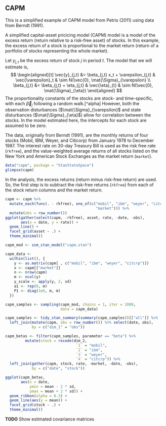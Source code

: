 ## CAPM

This is a simplified example of CAPM model from Petris (2011) using data from Berndt (1991).

A simplified capital-asset pricicing model (CAPM) model is a model of the excess 
return (return relative to a risk-free asset) of stocks. In this example,
the excess return of a stock is proportional to the market return (return of a portfolio of stocks representing the whole market). 


Let $y_{j,t}$ be the excess return of stock $j$ in period $t$.
The model that we will estimate is,
$$
\begin{aligned}[t]
\vec{y}_{j,t} &= \beta_{j,t} x_t + \varepsilon_{j,t} & \vec{\varepsilon}_t & \sim N(\vec{0}, \mat{\Sigma}_{\varepsilon} \\
\beta_{j,t} &= \beta_{j,t} + \eta_{j,t} & \vec{\eta}_{t} & \sim N(\vec{0}, \mat{\Sigma}_{\eta})
\end{aligned}
$$
The proportionality constants of the stocks are stock- and time-specific, with 
each $\vec{\beta}_j$ following a random walk.[^alpha]
However, both the observation disturbances ($\mat{\Sigma}_{\varepsilon}$ and state disturbances ($\mat{\Sigma}_{\eta}$) allow for correlation between the stocks.
In the model estimated here, the intercepts for each stock are assumed to be zero.

The data, originally from Berndt (1991), are the monthly returns of four stocks
(Mobil, IBM, Weyer, and Citicorp) from January 1978 to December 1987.
The interest rate on 30-day Treasury Bill is used as the risk free rate (`rkfree`), and the value-weighted average returns of all stocks listed on the New York and American Stock Exchanges as the market return (`market`).
```r
data("capm", package = "StanStateSpace")
glimpse(capm)
```
In the analysis, the excess returns (return minus risk-free return) are used.
So, the first step is to subtract the risk-free returns (`rkfree`) from each of the stock return columns and the market return. 
```r
capm <- capm %>% 
  mutate_each(funs(. - rkfree), one_of(c("mobil", "ibm", "weyer", "citcrp",
                                         "market"))) %>%
  mutate(obs = row_number())
ggplot(gather(select(capm, -rkfree), asset, rate, -date, -obs),
       aes(x = date, y = rate)) +
  geom_line() + 
  facet_grid(asset ~ .) +
  theme_minimal()
```


```r
capm_mod <- ssm_stan_model("capm.stan")

capm_data <-
  within(list(), {
    y <- as.matrix(capm[ , c("mobil", "ibm", "weyer", "citcrp")])
    x <- capm[["market"]]
    n <- nrow(capm)
    m <- ncol(y)
    y_scale <- apply(y, 2, sd)
    a1 <- rep(0, m)
    P1 <- diag(1e6, m, m)
  })

capm_samples <- sampling(capm_mod, chains = 1, iter = 1000,
                         data = capm_data)
```

```r
capm_samples <- tidy_stan_summary(summary(capm_samples))[["all"]] %>%
  left_join(mutate(capm, obs = row_number()) %>% select(date, obs),
            by = c("dim_1" = "obs"))

capm_betas <- filter(capm_samples, parameter == "beta") %>%
         mutate(stock = recode(dim_2,
                                `1` = "mobil",
                                `2` = "ibm",
                                `3` = "weyer",
                                `4` = "citcrp")) %>%
  left_join(gather(capm, stock, rate, -market, -date, -obs),
            by = c("date", "stock"))

ggplot(capm_betas,
       aes(x = date,
           ymin = mean - 2 * sd,
           ymax = mean + 2 * sd)) +
  geom_ribbon(alpha = 0.3) +
  geom_line(aes(y = mean)) +
  facet_grid(stock ~ .) +
  theme_minimal()
```

**TODO** Show estimated covariance matrices
